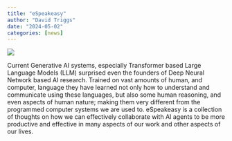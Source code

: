 ```yaml
---
title: "eSpeakeasy"
author: "David Triggs"
date: "2024-05-02"
categories: [news]
---
```


![](eSpeakeasy3.jpg)

Current Generative AI systems, especially Transformer based Large Language Models (LLM) surprised even the founders of Deep Neural Network based AI research. Trained on vast amounts of human, and
computer, language they have learned not only how to understand and communicate using these languages, but also some human reasoning, and even aspects of human nature; making them very different from the programmed computer systems we are used to. eSpeakeasy is a collection of thoughts on how we can effectively collaborate with AI agents to be more productive and effective in many aspects of our work and other aspects of our lives.
